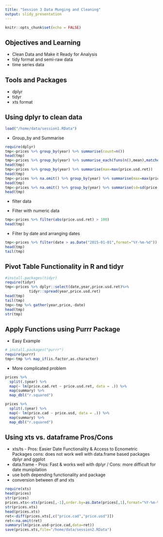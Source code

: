 ```yaml
---
title: "Session 3 Data Munging and Cleaning"
output: slidy_presentation
---
```


```r
knitr::opts_chunk$set(echo = FALSE)
```

## Objectives and Learning

- Clean Data and Make it Ready for Analysis
- tidy format and semi-raw data
- time series data 

## Tools and Packages

- dplyr
- tidyr  
- xts format


## Using dplyr to clean data  

```r
load("/home/data/session1.RData")
```

- Group_by and Summarise 

```r
require(dplyr)
tmp<-prices %>% group_by(year) %>% summarise(count=n())
head(tmp)
tmp<-prices %>% group_by(year) %>% summarise_each(funs(n(),mean),matches("price"))
head(tmp)
tmp<-prices %>% group_by(year) %>% summarise(max=max(price.usd.ret))
head(tmp)
tmp<-prices %>% na.omit() %>% group_by(year) %>% summarise(max=max(price.usd.ret))
head(tmp)
tmp<-prices %>% na.omit() %>% group_by(year) %>% summarise(sd=sd(price.usd.ret))
head(tmp)
```

- filter data

- Filter with numeric data
```r
tmp<-prices %>% filter(abs(price.usd.ret) > 100)
head(tmp)
```

- Filter by date and arranging dates
```r
tmp<-prices %>% filter(date > as.Date("2015-01-01",format="%Y-%m-%d")) %>% dplyr::arrange(-desc(date))
head(tmp)
tail(tmp)
```

## Pivot Table Functionality in R and tidyr

```r
#install.packages(tidyr)
require(tidyr)
tmp<-prices %>% dplyr::select(date,year,price.usd.ret)%>%
           tidyr::spread(year,price.usd.ret)
head(tmp)
tail(tmp)
tmp<-tmp %>% gather(year,price,-date)
head(tmp)
str(tmp)
```

## Apply Functions using Purrr Package

- Easy Example
```r
# install.packages("purrr")
require(purrr)
tmp<-tmp %>% map_if(is.factor,as.character)

```
- More complicated problem
```r
prices %>%
  split(.$year) %>%
  map(~ lm(price.cad.ret ~ price.usd.ret, data = .)) %>%
  map(summary) %>%
  map_dbl("r.squared")

prices %>%
  split(.$year) %>%
  map(~ lm(price.cad ~ price.usd, data = .)) %>%
  map(summary) %>%
  map_dbl("r.squared")
```

## Using xts vs. dataframe Pros/Cons

- xts/ts - Pros: Easier Date Functionality & Access to Ecnometric Packages
cons: does not work well with data.frame based packages dplyr and ggplot
- data.frame - Pros: Fast & works well with dplyr / Cons: more difficult for date munipilation
- use both depending functionality and package
- conversion between df and xts

```r
require(xts)
head(prices)
str(prices)
prices.xts<-xts(prices[,-1],order.by=as.Date(prices[,1],format="%Y-%m-%d"))
str(prices.xts)
head(prices.xts)
ret<-diff(prices.xts[,c("price.cad","price.usd")])
ret<-na.omit(ret)
summary(lm(price.usd~price.cad,data=ret))
save(prices.xts,file="/home/data/session2.RData")
```





